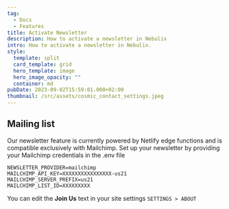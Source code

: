 ```yaml
---
tag:
  - Docs
  - Features
title: Activate Newsletter
description: How to activate a newsletter in Nebulix
intro: How to activate a newsletter in Nebulix.
style:
  template: split
  card_template: grid
  hero_template: image
  hero_image_opacity: ""
  container: md
pubDate: 2023-09-02T15:59:01.000+02:00
thumbnail: /src/assets/cosmic_contact_settings.jpeg
---
```

## Mailing list

Our newsletter feature is currently powered by Netlify edge functions and is compatible exclusively with Mailchimp. Set up your newsletter by providing your Mailchimp credentials in the .env file

```.env
NEWSLETTER_PROVIDER=mailchimp
MAILCHIMP_API_KEY=XXXXXXXXXXXXXXXX-us21
MAILCHIMP_SERVER_PREFIX=us21	
MAILCHIMP_LIST_ID=XXXXXXXXX
```

You can edit the **Join Us** text in your site settings `SETTINGS > ABOUT`
